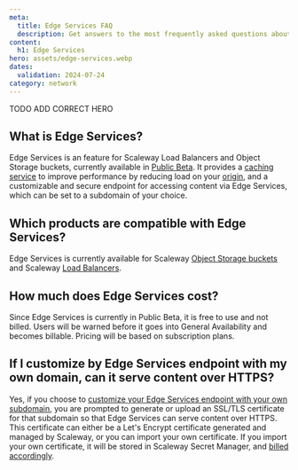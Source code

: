 ```yaml
---
meta:
  title: Edge Services FAQ
  description: Get answers to the most frequently asked questions about Scaleway Edge Services. Learn about compatible products, billing, key features, and more.
content:
  h1: Edge Services
hero: assets/edge-services.webp
dates:
  validation: 2024-07-24
category: network
---
```


TODO ADD CORRECT HERO

## What is Edge Services?

Edge Services is an feature for Scaleway Load Balancers and Object Storage buckets, currently available in [Public Beta](https://www.scaleway.com/en/betas/). It provides a [caching service](/network/edge-services/how-to/configure-cache/) to improve performance by reducing load on your [origin](/network/edge-services/concepts/#origin), and a customizable and secure endpoint for accessing content via Edge Services, which can be set to a subdomain of your choice.

## Which products are compatible with Edge Services?

Edge Services is currently available for Scaleway [Object Storage buckets](/storage/object/) and Scaleway [Load Balancers](/network/load-balancer/).

## How much does Edge Services cost?

Since Edge Services is currently in Public Beta, it is free to use and not billed. Users will be warned before it goes into General Availability and becomes billable. Pricing will be based on subscription plans.

## If I customize by Edge Services endpoint with my own domain, can it serve content over HTTPS?

Yes, if you choose to [customize your Edge Services endpoint with your own subdomain](/network/edge-services/how-to/configure-custom-domain/), you are prompted to generate or upload an SSL/TLS certificate for that subdomain so that Edge Services can serve content over HTTPS. This certificate can either be a Let's Encrypt certificate generated and managed by Scaleway, or you can import your own certificate. If you import your own certificate, it will be stored in Scaleway Secret Manager, and [billed accordingly](https://www.scaleway.com/en/pricing/security-and-account/).